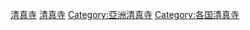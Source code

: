 {{Commonscat|Mosques in Malaysia}}

[[Category:马来西亚伊斯兰教|清真寺]]
[[Category:馬來西亞宗教場所|清真寺]]
[[Category:亞洲清真寺|Category:亞洲清真寺]]
[[Category:各国清真寺|Category:各国清真寺]]